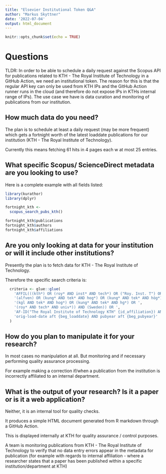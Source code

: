 ```yaml
---
title: "Elsevier Institutional Token Q&A"
author: "Markus Skyttner"
date: '2022-07-04'
output: html_document
---
```


```r
knitr::opts_chunk$set(echo = TRUE)
```

# Questions

TLDR: In order to be able to schedule a daily request against the Scopus API for publications related to KTH - The Royal Institute of Technology in a GitHub Action, we need an institutional token. The reason for this is that the regular API key can only be used from KTH IPs and the GitHub Action runner runs in the cloud (and therefore do not expose IPs in KTHs internal range of IPs). The use case we have is data curation and monitoring of publications from our institution.

## How much data do you need?

The plan is to schedule at least a daily request (may be more frequent) which gets a fortnight worth of the latest loaddate publications for our institution (KTH - The Royal Institute of Technology).

Currently this means fetching 61 hits in 4 pages each w at most 25 entries.

## What specific Scopus/ ScienceDirect metadata are you looking to use?

Here is a complete example with all fields listed:

```r

library(kurathor)
library(dplyr)

fortnight_kth <- 
  scopus_search_pubs_kth()

fortnight_kth$publications
fortnight_kth$authors
fortnight_kth$affiliations

```

## Are you only looking at data for your institution or will it include other institutions?

Presently the plan is to fetch data for KTH - The Royal Institute of Technology.

Therefore the specific search criteria is:

```r

  criteria <- glue::glue(
    'AFFIL(((kth*) OR (roy* AND inst* AND tech*) OR ("Roy. Inst. T") OR ',
    '(alfven) OR (kung* AND tek* AND hog*) OR (kung* AND tek* AND hög*) OR ',
    '(kgl AND tek* AND hog*) OR (kung* AND tek* AND hg*) OR ',
    '(roy* AND tech* AND univ*)) AND (Sweden)) OR ',
    'AF-ID("The Royal Institute of Technology KTH" {id_affiliation}) AND ',
    'orig-load-date aft {beg_loaddate} AND pubyear aft {beg_pubyear}'
  )

```

## How do you plan to manipulate it for your research? 

In most cases no manipulation at all. But monitoring and if necessary performing quality assurance processing. 

For example making a correction if/when a publication from the institution is incorrectly affiliated to an internal department.

## What is the output of your research? Is it a paper or is it a web application?

Neither, it is an internal tool for quality checks. 

It produces a simple HTML document generated from R markdown through a GitHub Action. 

This is displayed internally at KTH for quality assurance / control purposes. 

A team is monitoring publications from KTH - The Royal Institute of Technology to verify that no data entry errors appear in the metadata for publication (for example with regards to internal affiliation - where a researcher states that a paper has been published within a specific institution/department at KTH)
